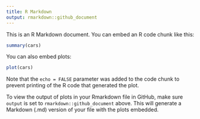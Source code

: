 ```yaml
---
title: R Markdown
output: rmarkdown::github_document
---
```


This is an R Markdown document. You can embed an R code chunk like this:

```r
summary(cars)
```

You can also embed plots:

```r
plot(cars)
```

Note that the `echo = FALSE` parameter was added to the code chunk to prevent printing of the R code that generated the plot. 

To view the output of plots in your Rmarkdown file in GitHub, make sure `output` is set to ` rmarkdown::github_document` above. This will generate a Markdown (.md) version of your file with the plots embedded. 
